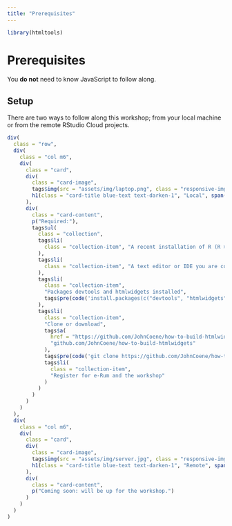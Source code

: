 ```yaml
---
title: "Prerequisites"
---
```


```r
library(htmltools)
```

<div class="container" style="min-height:75vh;">

<h1>Prerequisites</h1>

You __do not__ need to know JavaScript to follow along.

<h2>Setup</h2>

There are two ways to follow along this workshop; from your local machine or from the remote RStudio Cloud projects.

```r
div(
  class = "row",
  div(
    class = "col m6",
    div(
      class = "card",
      div(
        class = "card-image",
        tags$img(src = "assets/img/laptop.png", class = "responsive-img"),
        h1(class = "card-title blue-text text-darken-1", "Local", span("_", class = "orange-text", .noWS = "before"))
      ),
      div(
        class = "card-content",
        p("Required:"),
        tags$ul(
          class = "collection",
          tags$li(
            class = "collection-item", "A recent installation of R (R >= 3.6.0)"
          ),
          tags$li(
            class = "collection-item", "A text editor or IDE you are comfortable with, e.g.: RStudio."
          ),
          tags$li(
            class = "collection-item", 
            "Packages devtools and htmlwidgets installed",
            tags$pre(code('install.packages(c("devtools", "htmlwidgets"))'))
          ),
          tags$li(
            class = "collection-item", 
            "Clone or download", 
            tags$a(
              href = "https://github.com/JohnCoene/how-to-build-htmlwidgets",
              "github.com/JohnCoene/how-to-build-htmlwidgets"
            ),
            tags$pre(code('git clone https://github.com/JohnCoene/how-to-build-htmlwidgets.git')),
            tags$li(
              class = "collection-item", 
              "Register for e-Rum and the workshop"
            )
          )
        )
      )
    )
  ),
  div(
    class = "col m6",
    div(
      class = "card",
      div(
        class = "card-image",
        tags$img(src = "assets/img/server.jpg", class = "responsive-img"),
        h1(class = "card-title blue-text text-darken-1", "Remote", span("_", class = "orange-text", .noWS = "before"))
      ),
      div(
        class = "card-content",
        p("Coming soon: will be up for the workshop.")
      )
    )
  )
)
```

</div>